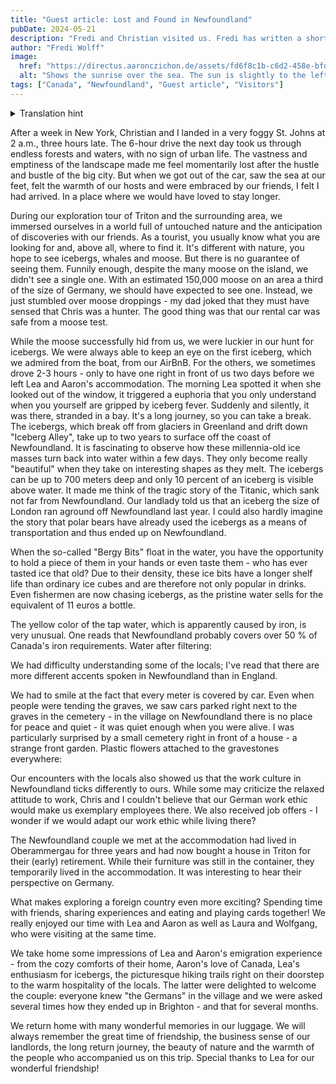 ```yaml
---
title: "Guest article: Lost and Found in Newfoundland"
pubDate: 2024-05-21
description: "Fredi and Christian visited us. Fredi has written a short report about the visit."
author: "Fredi Wolff"
image:
  href: "https://directus.aaronczichon.de/assets/fd6f8c1b-c6d2-458e-bfd5-0f534d8315ae.JPG?quality=70&width=1600"
  alt: "Shows the sunrise over the sea. The sun is slightly to the left of the picture where the land (rocks) is located."
tags: ["Canada", "Newfoundland", "Guest article", "Visitors"]
---
```



<details>
  <summary>Translation hint</summary>
  We implemented the English version of this blog for you in June. We will publish
  all new blog entries also in English. Every entry before Jun 24th 2024 is automatically
  translated through DeepL. So please apologize if the translation is not perfect.
  If you want to read the original German entry, please switch to the German version
  of our blog.
</details>

After a week in New York, Christian and I landed in a very foggy St. Johns at 2 a.m., three hours late. The 6-hour drive the next day took us through endless forests and waters, with no sign of urban life. The vastness and emptiness of the landscape made me feel momentarily lost after the hustle and bustle of the big city. But when we got out of the car, saw the sea at our feet, felt the warmth of our hosts and were embraced by our friends, I felt I had arrived. In a place where we would have loved to stay longer.

<DirectusImage assetId="64c20993-4520-483c-895a-772aed474276.jpg" />

During our exploration tour of Triton and the surrounding area, we immersed ourselves in a world full of untouched nature and the anticipation of discoveries with our friends. As a tourist, you usually know what you are looking for and, above all, where to find it. It's different with nature, you hope to see icebergs, whales and moose. But there is no guarantee of seeing them. Funnily enough, despite the many moose on the island, we didn't see a single one. With an estimated 150,000 moose on an area a third of the size of Germany, we should have expected to see one. Instead, we just stumbled over moose droppings - my dad joked that they must have sensed that Chris was a hunter. The good thing was that our rental car was safe from a moose test.

<DirectusImage assetId="834a160e-411a-4c24-b6f7-131c827e5180.JPG" />

While the moose successfully hid from us, we were luckier in our hunt for icebergs. We were always able to keep an eye on the first iceberg, which we admired from the boat, from our AirBnB. For the others, we sometimes drove 2-3 hours - only to have one right in front of us two days before we left Lea and Aaron's accommodation. The morning Lea spotted it when she looked out of the window, it triggered a euphoria that you only understand when you yourself are gripped by iceberg fever. Suddenly and silently, it was there, stranded in a bay. It's a long journey, so you can take a break. The icebergs, which break off from glaciers in Greenland and drift down "Iceberg Alley", take up to two years to surface off the coast of Newfoundland. It is fascinating to observe how these millennia-old ice masses turn back into water within a few days. They only become really "beautiful" when they take on interesting shapes as they melt. The icebergs can be up to 700 meters deep and only 10 percent of an iceberg is visible above water. It made me think of the tragic story of the Titanic, which sank not far from Newfoundland. Our landlady told us that an iceberg the size of London ran aground off Newfoundland last year. I could also hardly imagine the story that polar bears have already used the icebergs as a means of transportation and thus ended up on Newfoundland.

<DirectusImage assetId="4d2da964-92b7-445a-8f3c-09f512fc9741.jpg" />

When the so-called "Bergy Bits" float in the water, you have the opportunity to hold a piece of them in your hands or even taste them - who has ever tasted ice that old? Due to their density, these ice bits have a longer shelf life than ordinary ice cubes and are therefore not only popular in drinks. Even fishermen are now chasing icebergs, as the pristine water sells for the equivalent of 11 euros a bottle.

<DirectusImage assetId="bba6e908-6444-48c3-8038-bb37517c6042.jpg" />

<DirectusImage assetId="8cb253c5-64ed-43cd-9af3-1c89641138f0.jpg" />

<DirectusImage assetId="2e9bc4f5-3749-44c4-93bf-73d8780ae651.jpg" />

The yellow color of the tap water, which is apparently caused by iron, is very unusual. One reads that Newfoundland probably covers over 50 % of Canada's iron requirements. Water after filtering:

<DirectusImage assetId="e3366a9c-8d1a-4041-bfda-a2a62f36e162.jpg" />

We had difficulty understanding some of the locals; I've read that there are more different accents spoken in Newfoundland than in England.

We had to smile at the fact that every meter is covered by car. Even when people were tending the graves, we saw cars parked right next to the graves in the cemetery - in the village on Newfoundland there is no place for peace and quiet - it was quiet enough when you were alive. I was particularly surprised by a small cemetery right in front of a house - a strange front garden. Plastic flowers attached to the gravestones everywhere:

<DirectusImage assetId="931f1929-def5-4785-b274-65fff2eb5b1e.jpg" />

Our encounters with the locals also showed us that the work culture in Newfoundland ticks differently to ours. While some may criticize the relaxed attitude to work, Chris and I couldn't believe that our German work ethic would make us exemplary employees there. We also received job offers - I wonder if we would adapt our work ethic while living there?

The Newfoundland couple we met at the accommodation had lived in Oberammergau for three years and had now bought a house in Triton for their (early) retirement. While their furniture was still in the container, they temporarily lived in the accommodation. It was interesting to hear their perspective on Germany.

<DirectusImage assetId="305a53fb-27ff-46cc-9d93-96e0c13de349.JPG" />

What makes exploring a foreign country even more exciting? Spending time with friends, sharing experiences and eating and playing cards together! We really enjoyed our time with Lea and Aaron as well as Laura and Wolfgang, who were visiting at the same time.

<DirectusImage assetId="4ca7f3ec-f29d-469b-a1dc-989f0bc9b088.JPG" />

<DirectusImage assetId="ae5e67cb-0d29-45be-b605-7bb839c4c125.JPG" />

<DirectusImage assetId="a136780a-9d9c-4215-a6f4-d2a72192bdbd.JPG" />

We take home some impressions of Lea and Aaron's emigration experience - from the cozy comforts of their home, Aaron's love of Canada, Lea's enthusiasm for icebergs, the picturesque hiking trails right on their doorstep to the warm hospitality of the locals. The latter were delighted to welcome the couple: everyone knew "the Germans" in the village and we were asked several times how they ended up in Brighton - and that for several months.

<DirectusImage assetId="ec38229f-f4ce-471e-b8bc-760fd45bc2d0.JPG" />

<DirectusImage assetId="26ef7835-ec61-4371-adaf-469f8d290101.JPG" />

We return home with many wonderful memories in our luggage. We will always remember the great time of friendship, the business sense of our landlords, the long return journey, the beauty of nature and the warmth of the people who accompanied us on this trip. Special thanks to Lea for our wonderful friendship!

<DirectusImage assetId="fd6f8c1b-c6d2-458e-bfd5-0f534d8315ae.JPG" />

<DirectusImage assetId="d1c1ea94-43ae-43f8-ac10-961e910d0e2f.jpg" />
